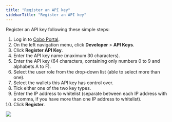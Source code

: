 ```yaml
---
title: "Register an API key"
sidebarTitle: "Register an API key"
---
```


Register an API key following these simple steps:

1. Log in to [Cobo Portal](https://portal.cobo.com/login).
2. On the left navigation menu, click **Developer** > **API Keys**.
3. Click **Register API Key**.
4. Enter the API key name (maximum 30 characters).
5. Enter the API key (64 characters, containing only numbers 0 to 9 and alphabets A to F).
6. Select the user role from the drop-down list (able to select more than one).
7. Select the wallets this API key has control over.
8. Tick either one of the two key types.
9. Enter the IP address to whitelist (separate between each IP address with a comma, if you have more than one IP address to whitelist).
10. Click **Register**.

<img src="/en/images/developer-console/create_api_key.png" className="screenshot_modal"/>